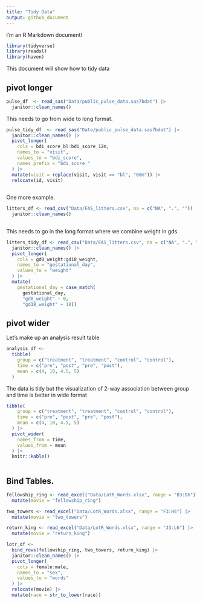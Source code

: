 ```yaml
---
title: "Tidy Data"
output: github_document
---
```


I'm an R Markdown document! 

```r
library(tidyverse)
library(readxl)
library(haven)
```

This document will show how to tidy data

## pivot longer
```r
pulse_df  <- read_sas("Data/public_pulse_data.sas7bdat") |> 
  janitor::clean_names()
```

This needs to go from wide to long format.

```r
pulse_tidy_df  <- read_sas("Data/public_pulse_data.sas7bdat") |> 
  janitor::clean_names() |> 
  pivot_longer(
    cols = bdi_score_bl:bdi_score_12m, 
    names_to = "visit", 
    values_to = "bdi_score",
    names_prefix = "bdi_score_"
  ) |> 
  mutate(visit = replace(visit, visit == "bl", "00m")) |> 
  relocate(id, visit)
  
```

One more example.

```r
litters_df <- read_csv("Data/FAS_litters.csv", na = c("NA", ".", "")) |> 
  janitor::clean_names() 
  
```

This needs to go in the long format where we combine weight in gds. 
```r
litters_tidy_df <- read_csv("Data/FAS_litters.csv", na = c("NA", ".", "")) |> 
  janitor::clean_names() |> 
  pivot_longer(
    cols = gd0_weight:gd18_weight, 
    names_to = "gestational_day", 
    values_to = "weight"
  ) |> 
  mutate(
    gestational_day = case_match(
      gestational_day, 
      "gd0_weight" ~ 0, 
      "gd18_weight" ~ 18))
```

## pivot wider

Let's make up an analysis result table

```r
analysis_df <-
  tibble(
    group = c("treatment", "treatment", "control", "control"), 
    time = c("pre", "post", "pre", "post"), 
    mean = c(4, 10, 4.5, 5)
  )
```

The data is tidy but the visualization of 2-way association between group and time is better in wide format

```r
tibble(
    group = c("treatment", "treatment", "control", "control"), 
    time = c("pre", "post", "pre", "post"), 
    mean = c(4, 10, 4.5, 5)
  ) |> 
  pivot_wider(
    names_from = time, 
    values_from = mean
  ) |> 
  knitr::kable()
  
```

## Bind Tables.

```r
fellowship_ring <- read_excel("Data/LotR_Words.xlsx", range = "B3:D6") |> 
  mutate(movie = "fellowship_ring")

two_towers <- read_excel("Data/LotR_Words.xlsx", range = "F3:H6") |> 
  mutate(movie = "two_towers")

return_king <- read_excel("Data/LotR_Words.xlsx", range = "J3:L6") |> 
  mutate(movie = "return_king")

lotr_df <- 
  bind_rows(fellowship_ring, two_towers, return_king) |> 
  janitor::clean_names() |> 
  pivot_longer(
    cols = female:male, 
    names_to = "sex", 
    values_to = "words"
  ) |> 
  relocate(movie) |> 
  mutate(race = str_to_lower(race))
```

